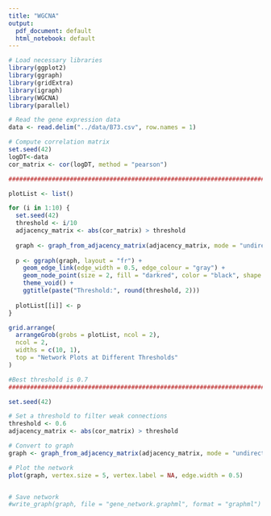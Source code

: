 ```yaml
---
title: "WGCNA"
output:
  pdf_document: default
  html_notebook: default
---
```


```r
# Load necessary libraries
library(ggplot2)
library(ggraph)
library(gridExtra)
library(igraph)
library(WGCNA)
library(parallel)

# Read the gene expression data
data <- read.delim("../data/B73.csv", row.names = 1)
```



```r
# Compute correlation matrix
set.seed(42)
logDT<-data
cor_matrix <- cor(logDT, method = "pearson")
```


```r
################################################################################

plotList <- list()

for (i in 1:10) {
  set.seed(42)
  threshold <- i/10
  adjacency_matrix <- abs(cor_matrix) > threshold
  
  graph <- graph_from_adjacency_matrix(adjacency_matrix, mode = "undirected", diag = FALSE)
  
  p <- ggraph(graph, layout = "fr") +
    geom_edge_link(edge_width = 0.5, edge_colour = "gray") +
    geom_node_point(size = 2, fill = "darkred", color = "black", shape = 21) +
    theme_void() +
    ggtitle(paste("Threshold:", round(threshold, 2)))
  
  plotList[[i]] <- p
}

grid.arrange(
  arrangeGrob(grobs = plotList, ncol = 2),
  ncol = 2,
  widths = c(10, 1),
  top = "Network Plots at Different Thresholds"
)

#Best threshold is 0.7
################################################################################
```


```r
set.seed(42)

# Set a threshold to filter weak connections
threshold <- 0.6
adjacency_matrix <- abs(cor_matrix) > threshold

# Convert to graph
graph <- graph_from_adjacency_matrix(adjacency_matrix, mode = "undirected", diag = FALSE)

# Plot the network
plot(graph, vertex.size = 5, vertex.label = NA, edge.width = 0.5)


# Save network
#write_graph(graph, file = "gene_network.graphml", format = "graphml")



```

